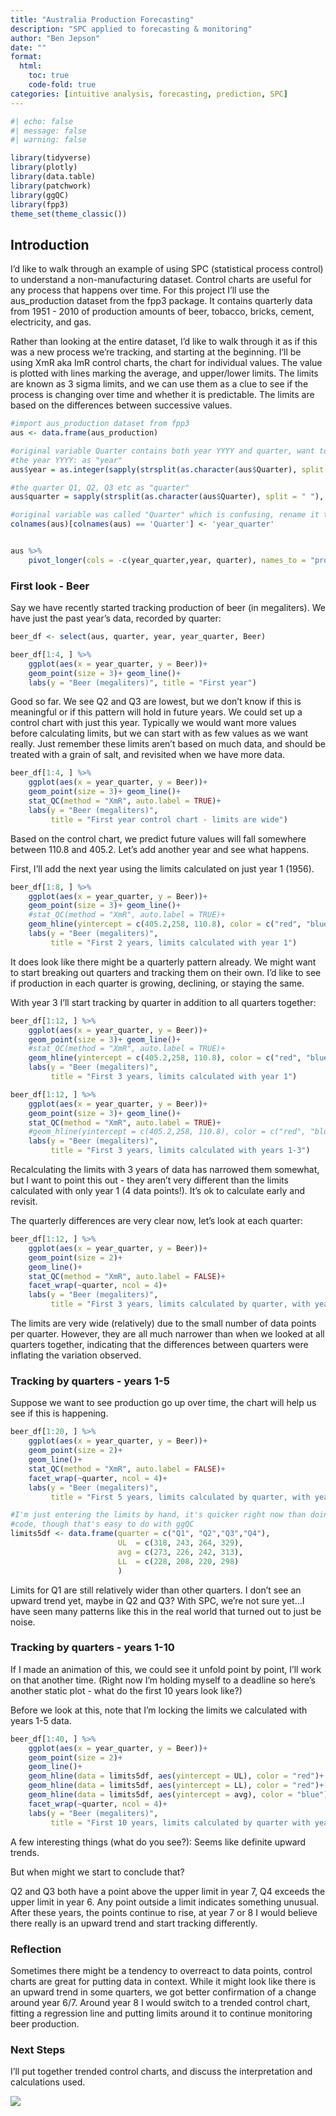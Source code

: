 ```yaml
---
title: "Australia Production Forecasting"
description: "SPC applied to forecasting & monitoring"
author: "Ben Jepson"
date: ""
format:
  html:
    toc: true
    code-fold: true
categories: [intuitive analysis, forecasting, prediction, SPC]
---
```


```r
#| echo: false
#| message: false
#| warning: false

library(tidyverse)
library(plotly)
library(data.table)
library(patchwork)
library(ggQC)
library(fpp3)
theme_set(theme_classic())

```



## Introduction

I'd like to walk through an example of using SPC (statistical process control) to understand a non-manufacturing dataset. Control charts are useful for any process that happens over time. For this project I'll use the aus_production dataset from the fpp3 package. It contains quarterly data from 1951 - 2010 of production amounts of beer, tobacco, bricks, cement, electricity, and gas. 

Rather than looking at the entire dataset, I'd like to walk through it as if this was a new process we're tracking, and starting at the beginning. I'll be using XmR aka ImR control charts, the chart for individual values. The value is plotted with  lines marking the average, and upper/lower limits. The limits are known as 3 sigma limits, and we can use them as a clue to see if the process is changing over time and whether it is predictable. The limits are based on the differences between successive values.

```r
#import aus_production dataset from fpp3
aus <- data.frame(aus_production)

#original variable Quarter contains both year YYYY and quarter, want to split for my purposes here - probably will want to separate by quarter
#the year YYYY: as "year"
aus$year = as.integer(sapply(strsplit(as.character(aus$Quarter), split = " "), "[[", 1))

#the quarter Q1, Q2, Q3 etc as "quarter"
aus$quarter = sapply(strsplit(as.character(aus$Quarter), split = " "), "[[", 2)

#original variable was called "Quarter" which is confusing, rename it to be more descriptive
colnames(aus)[colnames(aus) == 'Quarter'] <- 'year_quarter'


aus %>% 
    pivot_longer(cols = -c(year_quarter,year, quarter), names_to = "product", values_to = "quantity") 
```

### First look - Beer

Say we have recently started tracking production of beer (in megaliters). We have just the past year's data, recorded by quarter:

```r
beer_df <- select(aus, quarter, year, year_quarter, Beer)

beer_df[1:4, ] %>% 
    ggplot(aes(x = year_quarter, y = Beer))+
    geom_point(size = 3)+ geom_line()+
    labs(y = "Beer (megaliters)", title = "First year")

```

Good so far. We see Q2 and Q3 are lowest, but we don't know if this is meaningful or if this pattern will hold in future years. We could set up a control chart with just this year. Typically we would want more values before calculating limits, but we can start with as few values as we want really. Just remember these limits aren't based on much data, and should be treated with a grain of salt, and revisited when we have more data.

```r
beer_df[1:4, ] %>% 
    ggplot(aes(x = year_quarter, y = Beer))+
    geom_point(size = 3)+ geom_line()+
    stat_QC(method = "XmR", auto.label = TRUE)+
    labs(y = "Beer (megaliters)", 
         title = "First year control chart - limits are wide")
```

Based on the control chart, we predict future values will fall somewhere between 110.8 and 405.2. Let's add another year and see what happens.

First, I'll add the next year using the limits calculated on just year 1 (1956).

```r
beer_df[1:8, ] %>% 
    ggplot(aes(x = year_quarter, y = Beer))+
    geom_point(size = 3)+ geom_line()+
    #stat_QC(method = "XmR", auto.label = TRUE)+
    geom_hline(yintercept = c(405.2,258, 110.8), color = c("red", "blue", "red"))+
    labs(y = "Beer (megaliters)", 
         title = "First 2 years, limits calculated with year 1")
```

It does look like there might be a quarterly pattern already. We might want to start breaking out quarters and tracking them on their own. I'd like to see if production in each quarter is growing, declining, or staying the same.

With year 3 I'll start tracking by quarter in addition to all quarters together:

```r
beer_df[1:12, ] %>% 
    ggplot(aes(x = year_quarter, y = Beer))+
    geom_point(size = 3)+ geom_line()+
    #stat_QC(method = "XmR", auto.label = TRUE)+
    geom_hline(yintercept = c(405.2,258, 110.8), color = c("red", "blue", "red"))+
    labs(y = "Beer (megaliters)", 
         title = "First 3 years, limits calculated with year 1")

beer_df[1:12, ] %>% 
    ggplot(aes(x = year_quarter, y = Beer))+
    geom_point(size = 3)+ geom_line()+
    stat_QC(method = "XmR", auto.label = TRUE)+
    #geom_hline(yintercept = c(405.2,258, 110.8), color = c("red", "blue", "red"))+
    labs(y = "Beer (megaliters)", 
         title = "First 3 years, limits calculated with years 1-3")
```

Recalculating the limits with 3 years of data has narrowed them somewhat, but I want to point this out - they aren't very different than the limits calculated with only year 1 (4 data points!). It's ok to calculate early and revisit.

The quarterly differences are very clear now, let's look at each quarter:

```r
beer_df[1:12, ] %>% 
    ggplot(aes(x = year_quarter, y = Beer))+
    geom_point(size = 2)+
    geom_line()+
    stat_QC(method = "XmR", auto.label = FALSE)+
    facet_wrap(~quarter, ncol = 4)+
    labs(y = "Beer (megaliters)", 
         title = "First 3 years, limits calculated by quarter, with years 1-3")
```

The limits are very wide (relatively) due to the small number of data points per quarter. However, they are all much narrower than when we looked at all quarters together, indicating that the differences between quarters were inflating the variation observed.

### Tracking by quarters - years 1-5

Suppose we want to see production go up over time, the chart will help us see if this is happening.

```r
beer_df[1:20, ] %>% 
    ggplot(aes(x = year_quarter, y = Beer))+
    geom_point(size = 2)+
    geom_line()+
    stat_QC(method = "XmR", auto.label = FALSE)+
    facet_wrap(~quarter, ncol = 4)+
    labs(y = "Beer (megaliters)", 
         title = "First 5 years, limits calculated by quarter, with years 1-5")

#I'm just entering the limits by hand, it's quicker right now than doing with
#code, though that's easy to do with ggQC
limits5df <- data.frame(quarter = c("Q1", "Q2","Q3","Q4"),
                        UL  = c(318, 243, 264, 329), 
                        avg = c(273, 226, 242, 313), 
                        LL  = c(228, 208, 220, 298)
                        )

```

Limits for Q1 are still relatively wider than other quarters. I don't see an upward trend yet, maybe in Q2 and Q3? With SPC, we're not sure yet...I have seen many patterns like this in the real world that turned out to just be noise. 

### Tracking by quarters - years 1-10

If I made an animation of this, we could see it unfold point by point, I'll work on that another time. (Right now I'm holding myself to a deadline so here's another static plot - what do the first 10 years look like?)

Before we look at this, note that I'm locking the limits we calculated with years 1-5 data. 

```r
beer_df[1:40, ] %>% 
    ggplot(aes(x = year_quarter, y = Beer))+
    geom_point(size = 2)+
    geom_line()+
    geom_hline(data = limits5df, aes(yintercept = UL), color = "red")+
    geom_hline(data = limits5df, aes(yintercept = LL), color = "red")+
    geom_hline(data = limits5df, aes(yintercept = avg), color = "blue")+
    facet_wrap(~quarter, ncol = 4)+
    labs(y = "Beer (megaliters)", 
         title = "First 10 years, limits calculated by quarter with years 1-5")
```

A few interesting things (what do you see?):
Seems like definite upward trends. 

But when might we start to conclude that?

Q2 and Q3 both have a point above the upper limit in year 7, Q4 exceeds the upper limit in year 6. Any point outside a limit indicates something unusual. After these years, the points continue to rise, at year 7 or 8 I would believe there really is an upward trend and start tracking differently.

### Reflection

Sometimes there might be a tendency to overreact to data points, control charts are great for putting data in context. While it might look like there is an upward trend in some quarters, we got better confirmation of a change around year 6/7. Around year 8 I would switch to a trended control chart, fitting a regression line and putting limits around it to continue monitoring beer production.


### Next Steps

I'll put together trended control charts, and discuss the interpretation and calculations used.



![](profile.jpg)
